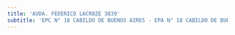 ```yaml
---
title: 'AVDA. FEDERICO LACROZE 3839'
subtitle: 'EPC N° 18 CABILDO DE BUENOS AIRES - EPA N° 18 CABILDO DE BUENOS AIRES'
---
```



